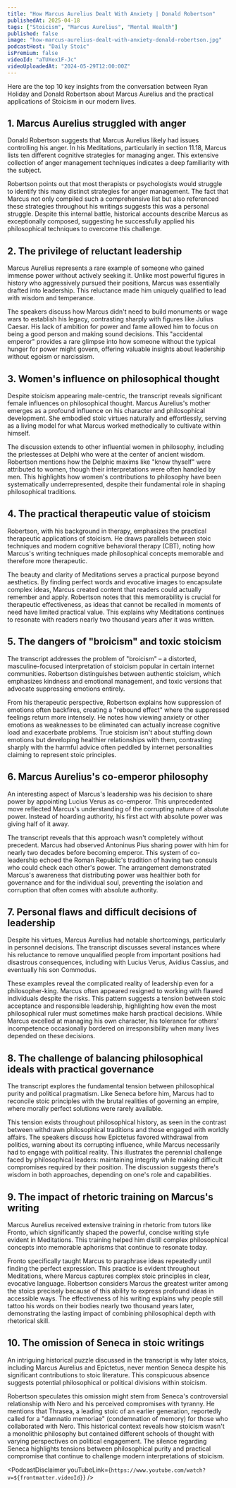 ```yaml
---
title: "How Marcus Aurelius Dealt With Anxiety | Donald Robertson"
publishedAt: 2025-04-18
tags: ["Stoicism", "Marcus Aurelius", "Mental Health"]
published: false
image: "how-marcus-aurelius-dealt-with-anxiety-donald-robertson.jpg"
podcastHost: "Daily Stoic"
isPremium: false
videoId: "aTUXex1F-Jc"
videoUploadedAt: "2024-05-29T12:00:00Z"
---
```



<PodcastSummaryPageLayout frontmatter={frontmatter}>

Here are the top 10 key insights from the conversation between Ryan Holiday and Donald Robertson about Marcus Aurelius and the practical applications of Stoicism in our modern lives.

## 1. Marcus Aurelius struggled with anger

Donald Robertson suggests that Marcus Aurelius likely had issues controlling his anger. In his Meditations, particularly in section 11.18, Marcus lists ten different cognitive strategies for managing anger. This extensive collection of anger management techniques indicates a deep familiarity with the subject.

Robertson points out that most therapists or psychologists would struggle to identify this many distinct strategies for anger management. The fact that Marcus not only compiled such a comprehensive list but also referenced these strategies throughout his writings suggests this was a personal struggle. Despite this internal battle, historical accounts describe Marcus as exceptionally composed, suggesting he successfully applied his philosophical techniques to overcome this challenge.

## 2. The privilege of reluctant leadership

Marcus Aurelius represents a rare example of someone who gained immense power without actively seeking it. Unlike most powerful figures in history who aggressively pursued their positions, Marcus was essentially drafted into leadership. This reluctance made him uniquely qualified to lead with wisdom and temperance.

The speakers discuss how Marcus didn't need to build monuments or wage wars to establish his legacy, contrasting sharply with figures like Julius Caesar. His lack of ambition for power and fame allowed him to focus on being a good person and making sound decisions. This "accidental emperor" provides a rare glimpse into how someone without the typical hunger for power might govern, offering valuable insights about leadership without egoism or narcissism.

## 3. Women's influence on philosophical thought

Despite stoicism appearing male-centric, the transcript reveals significant female influences on philosophical thought. Marcus Aurelius's mother emerges as a profound influence on his character and philosophical development. She embodied stoic virtues naturally and effortlessly, serving as a living model for what Marcus worked methodically to cultivate within himself.

The discussion extends to other influential women in philosophy, including the priestesses at Delphi who were at the center of ancient wisdom. Robertson mentions how the Delphic maxims like "know thyself" were attributed to women, though their interpretations were often handled by men. This highlights how women's contributions to philosophy have been systematically underrepresented, despite their fundamental role in shaping philosophical traditions.

## 4. The practical therapeutic value of stoicism

Robertson, with his background in therapy, emphasizes the practical therapeutic applications of stoicism. He draws parallels between stoic techniques and modern cognitive behavioral therapy (CBT), noting how Marcus's writing techniques made philosophical concepts memorable and therefore more therapeutic.

The beauty and clarity of Meditations serves a practical purpose beyond aesthetics. By finding perfect words and evocative images to encapsulate complex ideas, Marcus created content that readers could actually remember and apply. Robertson notes that this memorability is crucial for therapeutic effectiveness, as ideas that cannot be recalled in moments of need have limited practical value. This explains why Meditations continues to resonate with readers nearly two thousand years after it was written.

## 5. The dangers of "broicism" and toxic stoicism

The transcript addresses the problem of "broicism" – a distorted, masculine-focused interpretation of stoicism popular in certain internet communities. Robertson distinguishes between authentic stoicism, which emphasizes kindness and emotional management, and toxic versions that advocate suppressing emotions entirely.

From his therapeutic perspective, Robertson explains how suppression of emotions often backfires, creating a "rebound effect" where the suppressed feelings return more intensely. He notes how viewing anxiety or other emotions as weaknesses to be eliminated can actually increase cognitive load and exacerbate problems. True stoicism isn't about stuffing down emotions but developing healthier relationships with them, contrasting sharply with the harmful advice often peddled by internet personalities claiming to represent stoic principles.

## 6. Marcus Aurelius's co-emperor philosophy

An interesting aspect of Marcus's leadership was his decision to share power by appointing Lucius Verus as co-emperor. This unprecedented move reflected Marcus's understanding of the corrupting nature of absolute power. Instead of hoarding authority, his first act with absolute power was giving half of it away.

The transcript reveals that this approach wasn't completely without precedent. Marcus had observed Antoninus Pius sharing power with him for nearly two decades before becoming emperor. This system of co-leadership echoed the Roman Republic's tradition of having two consuls who could check each other's power. The arrangement demonstrated Marcus's awareness that distributing power was healthier both for governance and for the individual soul, preventing the isolation and corruption that often comes with absolute authority.

## 7. Personal flaws and difficult decisions of leadership

Despite his virtues, Marcus Aurelius had notable shortcomings, particularly in personnel decisions. The transcript discusses several instances where his reluctance to remove unqualified people from important positions had disastrous consequences, including with Lucius Verus, Avidius Cassius, and eventually his son Commodus.

These examples reveal the complicated reality of leadership even for a philosopher-king. Marcus often appeared resigned to working with flawed individuals despite the risks. This pattern suggests a tension between stoic acceptance and responsible leadership, highlighting how even the most philosophical ruler must sometimes make harsh practical decisions. While Marcus excelled at managing his own character, his tolerance for others' incompetence occasionally bordered on irresponsibility when many lives depended on these decisions.

## 8. The challenge of balancing philosophical ideals with practical governance

The transcript explores the fundamental tension between philosophical purity and political pragmatism. Like Seneca before him, Marcus had to reconcile stoic principles with the brutal realities of governing an empire, where morally perfect solutions were rarely available.

This tension exists throughout philosophical history, as seen in the contrast between withdrawn philosophical traditions and those engaged with worldly affairs. The speakers discuss how Epictetus favored withdrawal from politics, warning about its corrupting influence, while Marcus necessarily had to engage with political reality. This illustrates the perennial challenge faced by philosophical leaders: maintaining integrity while making difficult compromises required by their position. The discussion suggests there's wisdom in both approaches, depending on one's role and capabilities.

## 9. The impact of rhetoric training on Marcus's writing

Marcus Aurelius received extensive training in rhetoric from tutors like Fronto, which significantly shaped the powerful, concise writing style evident in Meditations. This training helped him distill complex philosophical concepts into memorable aphorisms that continue to resonate today.

Fronto specifically taught Marcus to paraphrase ideas repeatedly until finding the perfect expression. This practice is evident throughout Meditations, where Marcus captures complex stoic principles in clear, evocative language. Robertson considers Marcus the greatest writer among the stoics precisely because of this ability to express profound ideas in accessible ways. The effectiveness of his writing explains why people still tattoo his words on their bodies nearly two thousand years later, demonstrating the lasting impact of combining philosophical depth with rhetorical skill.

## 10. The omission of Seneca in stoic writings

An intriguing historical puzzle discussed in the transcript is why later stoics, including Marcus Aurelius and Epictetus, never mention Seneca despite his significant contributions to stoic literature. This conspicuous absence suggests potential philosophical or political divisions within stoicism.

Robertson speculates this omission might stem from Seneca's controversial relationship with Nero and his perceived compromises with tyranny. He mentions that Thrasea, a leading stoic of an earlier generation, reportedly called for a "damnatio memoriae" (condemnation of memory) for those who collaborated with Nero. This historical context reveals how stoicism wasn't a monolithic philosophy but contained different schools of thought with varying perspectives on political engagement. The silence regarding Seneca highlights tensions between philosophical purity and practical compromise that continue to challenge modern interpretations of stoicism.

<PodcastDisclaimer
  youTubeLink={`https://www.youtube.com/watch?v=${frontmatter.videoId}`}
/>

</PodcastSummaryPageLayout>
